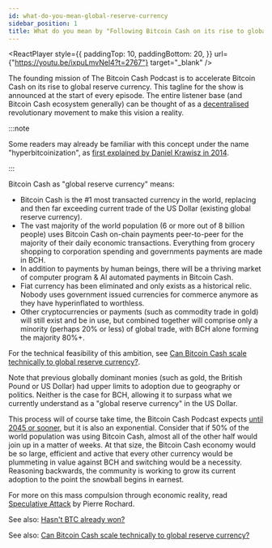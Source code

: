 ```yaml
---
id: what-do-you-mean-global-reserve-currency
sidebar_position: 1
title: What do you mean by "Following Bitcoin Cash on its rise to global reserve currency"?
---
```



<ReactPlayer
  style={{
    paddingTop: 10,
    paddingBottom: 20,
  }}
  url={"https://youtu.be/ixpuLmvNel4?t=2767"}
  target="_blank"
/>

The founding mission of The Bitcoin Cash Podcast is to accelerate Bitcoin Cash on its rise to global reserve currency. This tagline for the show is announced at the start of every episode. The entire listener base (and Bitcoin Cash ecosystem generally) can be thought of as a [decentralised](/faqs/BCH/how-does-BCH-governance-work) revolutionary movement to make this vision a reality.

:::note

Some readers may already be familiar with this concept under the name "hyperbitcoinization", as [first explained by Daniel Krawisz in 2014](https://nakamotoinstitute.org/mempool/hyperbitcoinization/).

:::

Bitcoin Cash as "global reserve currency" means:

- Bitcoin Cash is the #1 most transacted currency in the world, replacing and then far exceeding current trade of the US Dollar (existing global reserve currency).
- The vast majority of the world population (6 or more out of 8 billion people) uses Bitcoin Cash on-chain payments peer-to-peer for the majority of their daily economic transactions. Everything from grocery shopping to corporation spending and governments payments are made in BCH.
- In addition to payments by human beings, there will be a thriving market of computer program & AI automated payments in Bitcoin Cash.
- Fiat currency has been eliminated and only exists as a historical relic. Nobody uses government issued currencies for commerce anymore as they have hyperinflated to worthless.
- Other cryptocurrencies or payments (such as commodity trade in gold) will still exist and be in use, but combined together will comprise only a minority (perhaps 20% or less) of global trade, with BCH alone forming the majority 80%+.

For the technical feasibility of this ambition, see [Can Bitcoin Cash scale technically to global reserve currency?](/faqs/Global-Reserve-Currency/can-BCH-technically-scale-to-global-reserve-currency).

Note that previous globally dominant monies (such as gold, the British Pound or US Dollar) had upper limits to adoption due to geography or politics. Neither is the case for BCH, allowing it to surpass what we currently understand as a "global reserve currency" in the US Dollar.

This process will of course take time, the Bitcoin Cash Podcast expects [until 2045 or sooner](/about), but it is also an exponential. Consider that if 50% of the world population was using Bitcoin Cash, almost all of the other half would join up in a matter of weeks. At that size, the Bitcoin Cash economy would be so large, efficient and active that every other currency would be plummeting in value against BCH and switching would be a necessity. Reasoning backwards, the community is working to grow its current adoption to the point the snowball begins in earnest.

For more on this mass compulsion through economic reality, read [Speculative Attack](https://nakamotoinstitute.org/mempool/speculative-attack/) by Pierre Rochard.

See also: [Hasn't BTC already won?](/faqs/BCH-vs-BTC/hasnt-btc-already-won)

See also: [Can Bitcoin Cash scale technically to global reserve currency?](/faqs/Global-Reserve-Currency/can-BCH-technically-scale-to-global-reserve-currency)
